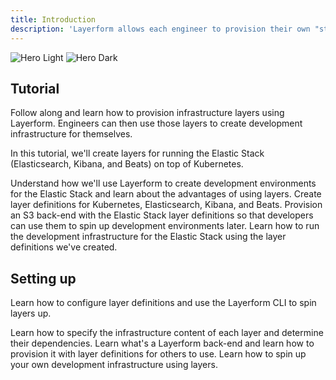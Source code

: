 ```yaml
---
title: Introduction
description: 'Layerform allows each engineer to provision their own "staging" environment using plain Terraform files.'
---
```


<div className="flex justify-center items-center">
    <img
        className="block dark:hidden w-96"
        src="/images/hero-light.png"
        alt="Hero Light"
    />
    <img
        className="hidden dark:block w-96"
        src="/images/hero-dark.png"
        alt="Hero Dark"
    />
</div>

## Tutorial

Follow along and learn how to provision infrastructure layers using Layerform. Engineers can then use those layers to create development infrastructure for themselves.

In this tutorial, we'll create layers for running the Elastic Stack (Elasticsearch, Kibana, and Beats) on top of Kubernetes.

<CardGroup cols={2}>
    <Card
        title="Tutorial overview"
        icon="map"
        href="https://mintlify.com/docs/quickstart"
    >
        Understand how we'll use Layerform to create development environments
        for the Elastic Stack and learn about the advantages of using layers.
    </Card>
    <Card
        title="Your first layer definitions"
        icon="layer-group"
        href="https://mintlify.com/docs/quickstart"
    >
        Create layer definitions for Kubernetes, Elasticsearch, Kibana, and
        Beats.
    </Card>
    <Card
        title="Provisioning layer definitions"
        icon="cloud-arrow-up"
        href="https://mintlify.com/docs/development"
    >
        Provision an S3 back-end with the Elastic Stack layer definitions so
        that developers can use them to spin up development environments later.
    </Card>
    <Card
        title="Using layers to run the Elastic Stack dev infrastructure"
        icon="window"
        href="https://mintlify.com/docs/development"
    >
        Learn how to run the development infrastructure for the Elastic Stack
        using the layer definitions we've created.
    </Card>
</CardGroup>

## Setting up

Learn how to configure layer definitions and use the Layerform CLI to spin layers up.

<CardGroup cols={2}>
    <Card
        title="Creating layer definitions"
        icon="pen-to-square"
        href="https://mintlify.com/docs/quickstart"
    >
        Learn how to specify the infrastructure content of each layer and
        determine their dependencies.
    </Card>
    <Card
        title="Provisioning layer definitions"
        icon="cloud-arrow-up"
        href="https://mintlify.com/docs/development"
    >
        Learn what's a Layerform back-end and learn how to provision it with
        layer definitions for others to use.
    </Card>
    <Card
        title="Creating a development infrastructure using layers"
        icon="window"
        href="https://mintlify.com/docs/development"
    >
        Learn how to spin up your own development infrastructure using layers.
    </Card>
</CardGroup>
